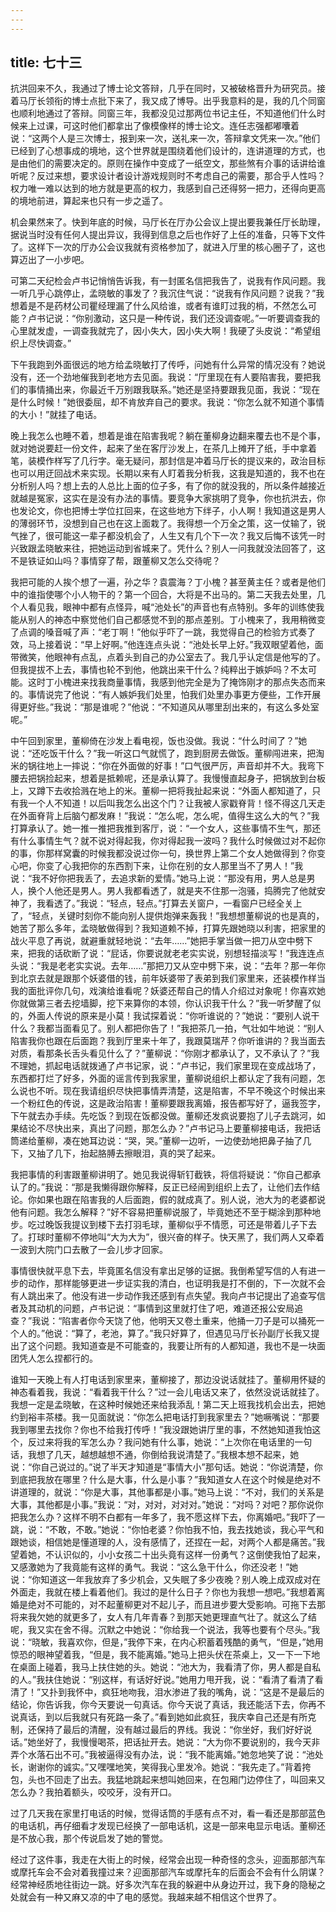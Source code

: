 ```yaml
---
---
---
```

title: 七十三
---



抗洪回来不久，我通过了博士论文答辩，几乎在同时，又被破格晋升为研究员。接着马厅长领衔的博士点批下来了，我又成了博导。出乎我意料的是，我的几个同窗也顺利地通过了答辩。同窗三年，我都没见过那两位书记主任，不知道他们什么时候来上过课，可这时他们都拿出了像模像样的博士论文。连任志强都嘟囔着说：“这两个人是三次博士，报到来一次，送礼来一次，答辩拿文凭来一次。”他们已经到了心想事成的境地，这个世界就是围绕着他们设计的，连讲道理的方式，也是由他们的需要决定的。原则在操作中变成了一纸空文，那些煞有介事的话讲给谁听呢？反过来想，要求设计者设计游戏规则时不考虑自己的需要，那合乎人性吗？权力唯一难以达到的地方就是更高的权力，我感到自己还得努一把力，还得向更高的境地前进，算起来也只有一步之遥了。

机会果然来了。快到年底的时候，马厅长在厅办公会议上提出要我兼任厅长助理，据说当时没有任何人提出异议，我得到信息之后也作好了上任的准备，只等下文件了。这样下一次的厅办公会议我就有资格参加了，就进入厅里的核心圈子了，这也算迈出了一小步吧。

可第二天纪检会卢书记悄悄告诉我，有一封匿名信把我告了，说我有作风问题。我一听几乎心跳停止，孟晓敏的事发了？我沉住气说：“说我有作风问题？说我？”我想着是不是药材公司瞿经理漏了什么风给谁，或者有谁盯过我的梢，不然怎么可能？卢书记说：“你别激动，这只是一种传说，我们还没调查呢。”一听要调查我的心里就发虚，一调查我就完了，因小失大，因小失大啊！我硬了头皮说：“希望组织上尽快调查。”

下午我跑到外面很远的地方给孟晓敏打了传呼，问她有什么异常的情况没有？她说没有，还一个劲地催我到老地方去见面。我说：“厅里现在有人要陷害我，要把我们的事情捅出来，你最近千万别跟我联系。”她还是坚持要跟我见面，我说：“现在是什么时候！”她很委屈，却不肯放弃自己的要求。我说：“你怎么就不知道个事情的大小！”就挂了电话。

晚上我怎么也睡不着，想着是谁在陷害我呢？躺在董柳身边翻来覆去也不是个事，就对她说要赶一份文件，起来了坐在客厅沙发上，在茶几上摊开了纸，手中拿着笔，装模作样写了几行字。毫无疑问，那封信是冲着马厅长的提议来的，政治目标也可以用迂回战术来实现。长期以来有人盯着我分析我，这我是知道的，我不也在分析别人吗？想上去的人总比上面的位子多，有了你的就没我的，所以条件越接近就越是冤家，这实在是没有办法的事情。要竞争大家挑明了竞争，你也抗洪去，你也发论文，你也把博士学位扛回来，在这些地方下绊子，小人啊！我知道这是男人的薄弱环节，没想到自己也在这上面栽了。我得想一个万全之策，这一仗输了，锐气挫了，很可能这一辈子都没机会了，人生又有几个下一次？我又后悔不该凭一时兴致跟孟晓敏来往，把她运动到省城来了。凭什么？别人一问我就没法回答了，这不是铁证如山吗？事情穿了帮，跟董柳又怎么交待呢？

我把可能的人挨个想了一遍，孙之华？袁震海？丁小槐？甚至黄主任？或者是他们中的谁指使哪个小人物干的？第一个回合，大将是不出马的。第二天我去处里，几个人看见我，眼神中都有点怪异，喊“池处长”的声音也有点特别。多年的训练使我能从别人的神态中察觉他们自己都感觉不到的那点差别。丁小槐来了，我用稍微变了点调的嗓音喊了声：“老丁啊！”他似乎吓了一跳，我觉得自己的检验方式奏了效，马上接着说：“早上好啊。”他连连点头说：“池处长早上好。”我双眼望着他，面带微笑，他眼神有点乱，点着头到自己的办公室去了。我几乎认定信是他写的了。但我提拔不上去，事情也轮不到他，他跳出来干什么？纯粹出于嫉妒吗？不太可能。这时丁小槐进来找我商量事情，我感到他完全是为了掩饰刚才的那点失态而来的。事情说完了他说：“有人嫉妒我们处里，怕我们处里办事更方便些，工作开展得更好些。”我说：“那是谁呢？”他说：“不知道风从哪里刮出来的，有这么多处室呢。”

中午回到家里，董柳倚在沙发上看电视，饭也没做。我说：“什么时间了？”她说：“还吃饭干什么？”我一听这口气就慌了，跑到厨房去做饭。董柳闯进来，把淘米的锅往地上一摔说：“你在外面做的好事！”口气很严厉，声音却并不大。我弯下腰去把锅捡起来，想着是抵赖呢，还是承认算了。我慢慢直起身子，把锅放到台板上，又蹲下去收拾溅在地上的米。董柳一把将我扯起来说：“外面人都知道了，只有我一个人不知道！以后叫我怎么出这个门？让我被人家戳脊背！怪不得这几天走在外面脊背上后脑勺都发麻！”我说：“怎么呢，怎么呢，值得生这么大的气？”我打算承认了。她一推一推把我推到客厅，说：“一个女人，这些事情不生气，那还有什么事情生气？就不说对得起我，你对得起我一波吗？我什么时候做过对不起你的事，你那样窝囊的时候我都没说过你一句，换世界上第二个女人她做得到？你变心吧，你变了心我把你的东西割下来，让你在别的女人那里当不了男人！”我说：“我不好你把我丢了，去追求新的爱情。”她马上说：“那没有用，男人总是男人，换个人他还是男人。男人我都看透了，就是夹不住那一泡骚，捣腾完了他就安神了，我看透了。”我说：“轻点，轻点。”打算去关窗户，一看窗户已经全关上了，“轻点，关键时刻你不能向别人提供炮弹来轰我！”我想想董柳说的也是真的，她苦了那么多年，孟晓敏做得到？我知道赖不掉，打算先跟她晓以利害，把家里的战火平息了再说，就避重就轻地说：“去年……”她把手掌当做一把刀从空中劈下来，把我的话砍断了说：“屁话，你要说就老老实实说，别想轻描淡写！”我连连点头说：“我是老老实实说。去年……”那把刀又从空中劈下来，说：“去年？那一年你到北京去就是跟那个妖婆借的钱，前年妖婆带了表弟到我们家里来，还装模作样当我的面批评你几句，戏演给谁看呢？妖婆还帮自己的情人介绍过对象呢！你喜欢她你就做第三者去挖墙脚，挖下来算你的本领，你认识我干什么？”我一听梦醒了似的，外面人传说的原来是小莫！我试探着说：“你听谁说的？”她说：“要别人说干什么？我都当面看见了。别人都把你告了！”我把茶几一拍，气壮如牛地说：“别人陷害我你也跟在后面跑？我到厅里来十年了，我跟莫瑞芹？你听谁讲的？我当面去对质，看那条长舌头看见什么了？”董柳说：“你刚才都承认了，又不承认了？”我不理她，抓起电话就拨通了卢书记家，说：“卢书记，我们家里现在变成战场了，东西都打烂了好多，外面的谣言传到我家里，董柳说组织上都认定了我有问题，怎么说也不听。现在我请组织尽快把事情弄清楚，这是陷害，不早不晚这个时候出来一个粉红色的传说，这是政治陷害！董柳要跟我离婚，报告都写好了，逼我签字，下午就去办手续。先吃饭？到现在饭都没做。董柳还发疯说要抱了儿子去跳河，如果结论不尽快出来，真出了问题，那怎么办？”卢书记马上要董柳接电话，我把话筒递给董柳，凑在她耳边说：“哭，哭。”董柳一边听，一边使劲地把鼻子抽了几下，又抽了几下，抬起胳膊去擦眼泪，真的哭了起来。

我把事情的利害跟董柳讲明了。她见我说得斩钉截铁，将信将疑说：“你自己都承认了的。”我说：“那是我懒得跟你解释，反正已经闹到组织上去了，让他们去作结论。你如果也跟在陷害我的人后面跑，假的就成真了。别人说，池大为的老婆都说他有问题。我怎么解释？”好不容易把董柳说服了，毕竟她还不至于糊涂到那种地步。吃过晚饭我提议到楼下去打羽毛球，董柳似乎不情愿，可还是带着儿子下去了。打球时董柳不停地叫“大为大为”，很兴奋的样子。快天黑了，我们两人又牵着一波到大院门口去散了一会儿步才回家。

事情很快就平息下去，毕竟匿名信没有拿出足够的证据。我倒希望写信的人有进一步的动作，那样能够更进一步证实我的清白，也证明我是打不倒的，下一次就不会有人跳出来了。他没有进一步动作我还感到有点失望。我向卢书记提出了追查写信者及其动机的问题，卢书记说：“事情到这里就打住了吧，难道还报公安局追查？”我说：“陷害者你今天饶了他，他明天又卷土重来，他捅一刀子是可以捅死一个人的。”他说：“算了，老池，算了。”我只好算了，但遇见马厅长孙副厅长我又提出了这个问题。我知道查是不可能查的，我要让所有的人都知道，我也不是一块面团凭人怎么捏都行的。

谁知一天晚上有人打电话到家里来，董柳接了，那边没说话就挂了。董柳用怀疑的神态看着我，我说：“看着我干什么？”过一会儿电话又来了，依然没说话就挂了。我想一定是孟晓敏，在这种时候她还来给我添乱！第二天上班我找机会出去，把她约到裕丰茶楼。我一见面就说：“你怎么把电话打到我家里去？”她噘嘴说：“那要我到哪里去找你？你也不给我打传呼！”我没跟她讲厅里的事，不然她知道我怕这个，反过来将我的军怎么办？我问她有什么事，她说：“上次你在电话里的一句话，我想了几天，越想越想不通，你倒给我说清楚了。”我根本想不起来，她说：“你自己说过的。”说了半天才知道是“事情大小”那句话。她说：“你说清楚，你到底把我放在哪里？什么是大事，什么是小事？”我知道女人在这个时候是绝对不讲道理的，就说：“你是大事，其他事都是小事。”她马上说：“不对，我们的关系是大事，其他都是小事。”我说：“对，对对，对对对。”她说：“对吗？对吧？那你说你把我怎么办？这样不明不白都有一年多了，我不愿这样下去，你离婚吧。”我吓了一跳，说：“不敢，不敢。”她说：“你怕老婆？你怕我不怕，我去找她谈，我心平气和跟她谈，相信她是懂道理的人，没有感情了，还捏在一起，对两个人都是痛苦。”我望着她，不认识似的，小小女孩二十出头竟有这样一份勇气？这倒使我怕了起来，又感激她为了我竟能有这样的勇气。我说：“这么急干什么，你还没老！”她说：“你知道这一年我放弃了多少机会，又失眠了多少夜晚？别人晚上成双成对在外面走，我就在楼上看着他们。我过的是什么日子？你也为我想一想吧。”我想着离婚是绝对不可能的，对不起董柳更对不起儿子，而且进步要大受影响。可拖下去那将来我欠她的就更多了，女人有几年青春？到那天她更理直气壮了。就这么了结呢，我又实在舍不得。沉默之中她说：“你给我一个说法，我等也要有个尽头。”我说：“晓敏，我喜欢你，但是，”我停下来，在内心积蓄着残酷的勇气，“但是，”她用惊恐的眼神望着我，“但是，我不能离婚。”她马上把头伏在茶桌上，又一下一下地在桌面上碰着，我马上扶住她的头。她说：“池大为，我看清了你，男人都是自私的人。”我扶住她说：“别这样，有话好好说。”她用力甩开我，说：“看清了看清了看清了！”又扑到我怀中，疯狂地吻我，泪水渗进了我的嘴角，说：“这是不是最后的结论，你告诉我，你今天要说一句真话。你今天说了真话，我还能活下去，你再不说真话，到以后我就只有死路一条了。”看到她如此疯狂，我庆幸自己还是有所克制，还保持了最后的清醒，没有越过最后的界线。我说：“你坐好，我们好好说话。”她坐好了，我慢慢喝茶，把话扯开去。她说：“大为你不要说别的，我今天非弄个水落石出不可。”我被逼得没有办法，说：“我不能离婚。”她忽地笑了说：“池处长，谢谢你的诚实。”又嘿嘿地笑，笑得我心里发冷。她说：“我先走了。”背着挎包，头也不回走了出去。我猛地跳起来想叫她回来，在包厢门边停住了，叫回来又怎么办？我拍着额头，咬咬牙，没有开口。

过了几天我在家里打电话的时候，觉得话筒的手感有点不对，看一看还是那部蓝色的电话机，再仔细看才发现已经换了一部电话机，这是一部来电显示电话。董柳还是不放心我，那个传说启发了她的警觉。

经过了这件事，我走在大街上的时候，经常会出现一种奇怪的念头，迎面那部汽车或摩托车会不会对着我撞过来？迎面那部汽车或摩托车的后面会不会有什么阴谋？经常神经质地往街边一跳。好多次汽车在我的躲避中从身边开过，我下身的隐秘之处就会有一种又麻又凉的中了电的感觉。我越来越不相信这个世界了。